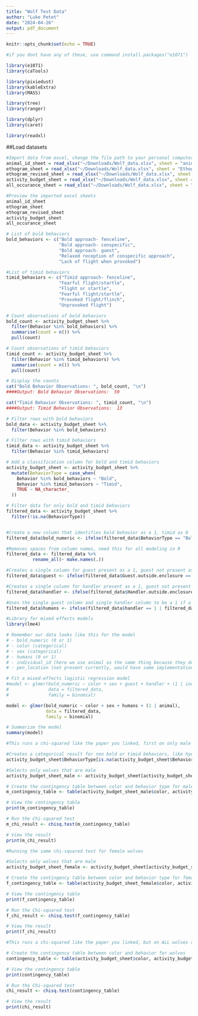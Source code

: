 ```yaml
---
title: "Wolf Test Data"
author: "Luke Petet"
date: "2024-04-26"
output: pdf_document
---
```


```r
knitr::opts_chunk$set(echo = TRUE)

#if you dont have any of these, use command install.packages("e1071")

library(e1071)
library(caTools)

library(pixiedust)
library(kableExtra)
library(MASS)

library(tree)
library(ranger)

library(dplyr)
library(caret)

library(readxl)
```

##Load datasets
```r

#Import data from excel, change the file path to your personal computer
animal_id_sheet = read_xlsx("~/Downloads/Wolf_data.xlsx", sheet = "animal id")
ethogram_sheet = read_xlsx("~/Downloads/Wolf_data.xlsx", sheet = "Ethogram")
ethogram_revised_sheet = read_xlsx("~/Downloads/Wolf_data.xlsx", sheet = "Ethogram Revised")
activity_budget_sheet = read_xlsx("~/Downloads/Wolf_data.xlsx", sheet = "activity budget")
all_occurance_sheet = read_xlsx("~/Downloads/Wolf_data.xlsx", sheet = "all occurance")

#Preview the imported excel sheets
animal_id_sheet
ethogram_sheet
ethogram_revised_sheet
activity_budget_sheet
all_occurance_sheet

```


```r

# List of bold behaviors
bold_behaviors <- c("Bold approach- fenceline", 
                    "Bold approach- conspecific", 
                    "Bold approach- guest", 
                    "Relaxed reception of conspecific approach",
                    "Lack of flight when provoked")

#List of timid behaviors
timid_behaviors <- c("Timid approach- fenceline",
                    "Fearful flight/startle",
                    "Flight or startle",
                    "Fearful flight/startle",
                    "Provoked flight/flinch",
                    "Unprovoked flight")

# Count observations of bold behaviors
bold_count <- activity_budget_sheet %>%
  filter(Behavior %in% bold_behaviors) %>%
  summarise(count = n()) %>%
  pull(count)

# Count observations of timid behaviors
timid_count <- activity_budget_sheet %>%
  filter(Behavior %in% timid_behaviors) %>%
  summarise(count = n()) %>%
  pull(count)

# Display the counts
cat("Bold Behavior Observations: ", bold_count, "\n")
####Output: Bold Behavior Observations:  59 

cat("Timid Behavior Observations: ", timid_count, "\n")
####Output: Timid Behavior Observations:  13 

# Filter rows with bold behaviors
bold_data <- activity_budget_sheet %>%
  filter(Behavior %in% bold_behaviors)

# Filter rows with timid behaviors
timid_data <- activity_budget_sheet %>%
  filter(Behavior %in% timid_behaviors)
```


```r
# Add a classification column for bold and timid behaviors
activity_budget_sheet <- activity_budget_sheet %>%
  mutate(BehaviorType = case_when(
    Behavior %in% bold_behaviors ~ "Bold",
    Behavior %in% timid_behaviors ~ "Timid",
    TRUE ~ NA_character_
  ))

# Filter data for only bold and timid behaviors
filtered_data <- activity_budget_sheet %>%
  filter(!is.na(BehaviorType))


#Create a new column that identifies bold behavior as a 1, timid as 0
filtered_data$bold_numeric <- ifelse(filtered_data$BehaviorType == "Bold", 1, 0)

#Removes spaces from column names, need this for all modeling in R
filtered_data <- filtered_data %>%
          rename_all(~ make.names(.))

#Creates a single column for guest present as a 1, guest not present as a 0
filtered_data$guest <- ifelse(filtered_data$Guest.outside.enclosure == "yes" | filtered_data$Guest.in.enclosure == "yes", 1, 0)

#Creates a single column for handler present as a 1, guest not present as a 0
filtered_data$handler <- ifelse(filtered_data$Handler.outside.enclosure == "yes" | filtered_data$Handler.in.enclosure == "yes", 1, 0)

#Uses the single guest column and single handler column to be a 1 if a human is present at all
filtered_data$humans <- ifelse(filtered_data$handler == 1 | filtered_data$guest == 1, 1, 0)
```


```r
#Library for mixed effects models
library(lme4)

# Remember our data looks like this for the model
# - bold_numeric (0 or 1)
# - color (categorical)
# - sex (categorical)
# - humans (0 or 1)
# - individual_id (here we use animal as the same thing because they do not have IDs) (this is a random effect for animal ID)
# - pen_location (not present currently, would have same implementation as "+ (1 | pen_location)") (random effect for pen location)

# Fit a mixed-effects logistic regression model
#model <- glmer(bold_numeric ~ color + sex + guest + handler + (1 | individual_id) + (1 | pen_location), 
#               data = filtered_data, 
#               family = binomial)

model <- glmer(bold_numeric ~ color + sex + humans + (1 | animal), 
               data = filtered_data, 
               family = binomial)

# Summarize the model
summary(model)
```


```r
#This runs a chi-squared like the paper you linked, first on only male wolves

#Creates a categorical result for non bold or timid behaviors, like hyena paper
activity_budget_sheet$BehaviorType[is.na(activity_budget_sheet$BehaviorType)] <- "Other"

#Selects only wolves that are male
activity_budget_sheet_male <- activity_budget_sheet[activity_budget_sheet$sex == "m", ]

# Create the contingency table between color and behavior type for male wolves
m_contingency_table <- table(activity_budget_sheet_male$color, activity_budget_sheet_male$BehaviorType)

# View the contingency table
print(m_contingency_table)

# Run the Chi-squared test
m_chi_result <- chisq.test(m_contingency_table)

# View the result
print(m_chi_result)
```


```r
#Running the same chi-squared test for female wolves

#Selects only wolves that are male
activity_budget_sheet_female <- activity_budget_sheet[activity_budget_sheet$sex == "f", ]

# Create the contingency table between color and behavior type for female wolves
f_contingency_table <- table(activity_budget_sheet_female$color, activity_budget_sheet_female$BehaviorType)

# View the contingency table
print(f_contingency_table)

# Run the Chi-squared test
f_chi_result <- chisq.test(f_contingency_table)

# View the result
print(f_chi_result)
```

```r
#This runs a chi-squared like the paper you linked, but on ALL wolves regardless of gender

# Create the contingency table between color and behavior for wolves
contingency_table <- table(activity_budget_sheet$color, activity_budget_sheet$BehaviorType)

# View the contingency table
print(contingency_table)

# Run the Chi-squared test
chi_result <- chisq.test(contingency_table)

# View the result
print(chi_result)
```


